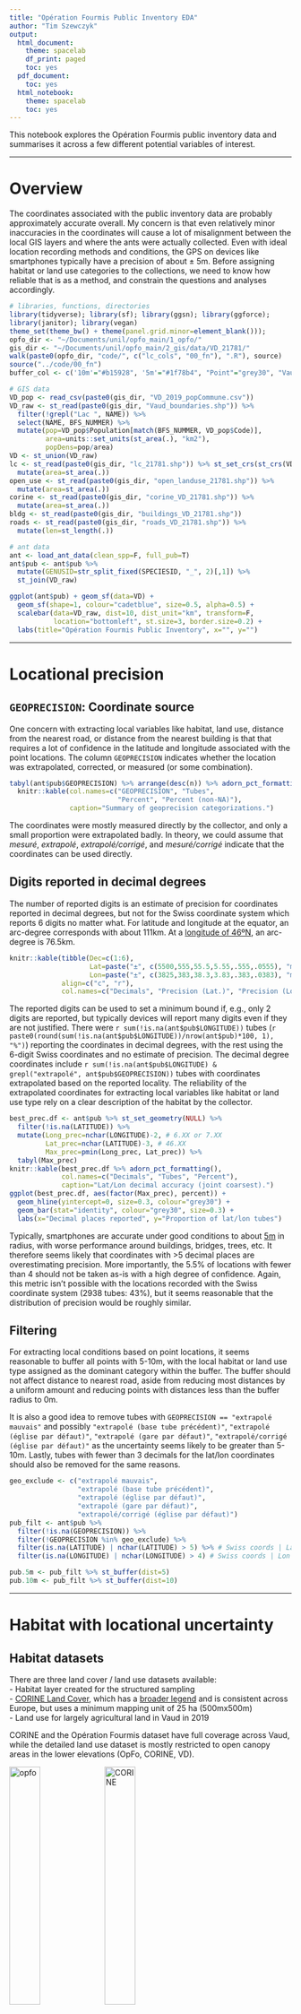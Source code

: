 ```yaml
---
title: "Opération Fourmis Public Inventory EDA"
author: "Tim Szewczyk"
output:
  html_document:
    theme: spacelab
    df_print: paged
    toc: yes
  pdf_document:
    toc: yes
  html_notebook:
    theme: spacelab
    toc: yes
---
```


This notebook explores the Opération Fourmis public inventory data and summarises it across a few different potential variables of interest.  


--------

# Overview  
The coordinates associated with the public inventory data are probably approximately accurate overall. My concern is that even relatively minor inaccuracies in the coordinates will cause a lot of misalignment between the local GIS layers and where the ants were actually collected. Even with ideal location recording methods and conditions, the GPS on devices like smartphones typically have a precision of about ± 5m. Before assigning habitat or land use categories to the collections, we need to know how reliable that is as a method, and constrain the questions and analyses accordingly.

```r
# libraries, functions, directories
library(tidyverse); library(sf); library(ggsn); library(ggforce); 
library(janitor); library(vegan)
theme_set(theme_bw() + theme(panel.grid.minor=element_blank())); 
opfo_dir <- "~/Documents/unil/opfo_main/1_opfo/"
gis_dir <- "~/Documents/unil/opfo_main/2_gis/data/VD_21781/"
walk(paste0(opfo_dir, "code/", c("lc_cols", "00_fn"), ".R"), source)
source("../code/00_fn")
buffer_col <- c('10m'="#b15928", '5m'="#1f78b4", "Point"="grey30", "Vaud"="#238443")

# GIS data
VD_pop <- read_csv(paste0(gis_dir, "VD_2019_popCommune.csv"))
VD_raw <- st_read(paste0(gis_dir, "Vaud_boundaries.shp")) %>%
  filter(!grepl("Lac ", NAME)) %>%
  select(NAME, BFS_NUMMER) %>%
  mutate(pop=VD_pop$Population[match(BFS_NUMMER, VD_pop$Code)],
         area=units::set_units(st_area(.), "km2"), 
         popDens=pop/area)
VD <- st_union(VD_raw)
lc <- st_read(paste0(gis_dir, "lc_21781.shp")) %>% st_set_crs(st_crs(VD)) %>%
  mutate(area=st_area(.))
open_use <- st_read(paste0(gis_dir, "open_landuse_21781.shp")) %>%
  mutate(area=st_area(.))
corine <- st_read(paste0(gis_dir, "corine_VD_21781.shp")) %>%
  mutate(area=st_area(.))
bldg <- st_read(paste0(gis_dir, "buildings_VD_21781.shp"))
roads <- st_read(paste0(gis_dir, "roads_VD_21781.shp")) %>%
  mutate(len=st_length(.))

# ant data
ant <- load_ant_data(clean_spp=F, full_pub=T)
ant$pub <- ant$pub %>%
  mutate(GENUSID=str_split_fixed(SPECIESID, "_", 2)[,1]) %>%
  st_join(VD_raw) 
```

```r
ggplot(ant$pub) + geom_sf(data=VD) + 
  geom_sf(shape=1, colour="cadetblue", size=0.5, alpha=0.5) +
  scalebar(data=VD_raw, dist=10, dist_unit="km", transform=F, 
           location="bottomleft", st.size=3, border.size=0.2) + 
  labs(title="Opération Fourmis Public Inventory", x="", y="")
```


--------


# Locational precision  

## `GEOPRECISION`: Coordinate source  
One concern with extracting local variables like habitat, land use, distance from the nearest road, or distance from the nearest building is that that requires a lot of confidence in the latitude and longitude associated with the point locations. The column `GEOPRECISION` indicates whether the location was extrapolated, corrected, or measured (or some combination). 
```r
tabyl(ant$pub$GEOPRECISION) %>% arrange(desc(n)) %>% adorn_pct_formatting() %>%
  knitr::kable(col.names=c("GEOPRECISION", "Tubes", 
                           "Percent", "Percent (non-NA)"),
               caption="Summary of geoprecision categorizations.")
```
The coordinates were mostly measured directly by the collector, and only a small proportion were extrapolated badly. In theory, we could assume that *mesuré*, *extrapolé*, *extrapolé/corrigé*, and *mesuré/corrigé* indicate that the coordinates can be used directly. 

## Digits reported in decimal degrees  
The number of reported digits is an estimate of precision for coordinates reported in decimal degrees, but not for the Swiss coordinate system which reports 6 digits no matter what. For latitude and longitude at the equator, an arc-degree corresponds with about 111km. At a [longitude of 46ºN](https://opendem.info/arc2meters.html), an arc-degree is 76.5km.
```r
knitr::kable(tibble(Dec=c(1:6), 
                    Lat=paste("±", c(5500,555,55.5,5.55,.555,.0555), "m"),
                    Lon=paste("±", c(3825,383,38.3,3.83,.383,.0383), "m")),
             align=c("c", "r"),
             col.names=c("Decimals", "Precision (Lat.)", "Precision (Lon.)"))
```

The reported digits can be used to set a minimum bound if, e.g., only 2 digits are reported, but typically devices will report many digits even if they are not justified. There were `r sum(!is.na(ant$pub$LONGITUDE))` tubes (`r paste0(round(sum(!is.na(ant$pub$LONGITUDE))/nrow(ant$pub)*100, 1), "%")`) reporting the coordinates in decimal degrees, with the rest using the 6-digit Swiss coordinates and no estimate of precision. The decimal degree coordinates include `r sum(!is.na(ant$pub$LONGITUDE) & grepl("extrapolé", ant$pub$GEOPRECISION))` tubes with coordinates extrapolated based on the reported locality. The reliability of the extrapolated coordinates for extracting local variables like habitat or land use type rely on a clear description of the habitat by the collector.
```r
best_prec.df <- ant$pub %>% st_set_geometry(NULL) %>%
  filter(!is.na(LATITUDE)) %>%
  mutate(Long_prec=nchar(LONGITUDE)-2, # 6.XX or 7.XX
         Lat_prec=nchar(LATITUDE)-3, # 46.XX
         Max_prec=pmin(Long_prec, Lat_prec)) %>% 
  tabyl(Max_prec) 
knitr::kable(best_prec.df %>% adorn_pct_formatting(), 
             col.names=c("Decimals", "Tubes", "Percent"),
             caption="Lat/Lon decimal accuracy (joint coarsest).")
ggplot(best_prec.df, aes(factor(Max_prec), percent)) + 
  geom_hline(yintercept=0, size=0.3, colour="grey30") +
  geom_bar(stat="identity", colour="grey30", size=0.3) + 
  labs(x="Decimal places reported", y="Proportion of lat/lon tubes")
```

Typically, smartphones are accurate under good conditions to about [5m](https://www.gps.gov/systems/gps/performance/accuracy/) in radius, with worse performance around buildings, bridges, trees, etc. It therefore seems likely that coordinates with >5 decimal places are overestimating precision. More importantly, the 5.5% of locations with fewer than 4 should not be taken as-is with a high degree of confidence. Again, this metric isn't possible with the locations recorded with the Swiss coordinate system (2938 tubes: 43%), but it seems reasonable that the distribution of precision would be roughly similar.

## Filtering  
For extracting local conditions based on point locations, it seems reasonable to buffer all points with 5-10m, with the local habitat or land use type assigned as the dominant category within the buffer. The buffer should not affect distance to nearest road, aside from reducing most distances by a uniform amount and reducing points with distances less than the buffer radius to 0m. 

It is also a good idea to remove tubes with `GEOPRECISION == "extrapolé mauvais"` and possibly `"extrapolé (base tube précédent)"`, `"extrapolé (église par défaut)"`, `"extrapolé (gare par défaut)"`, `"extrapolé/corrigé (église par défaut)"` as the uncertainty seems likely to be greater than 5-10m. Lastly, tubes with fewer than 3 decimals for the lat/lon coordinates should also be removed for the same reasons. 

```r
geo_exclude <- c("extrapolé mauvais", 
                 "extrapolé (base tube précédent)", 
                 "extrapolé (église par défaut)", 
                 "extrapolé (gare par défaut)", 
                 "extrapolé/corrigé (église par défaut)")
pub_filt <- ant$pub %>% 
  filter(!is.na(GEOPRECISION)) %>%
  filter(!GEOPRECISION %in% geo_exclude) %>%
  filter(is.na(LATITUDE) | nchar(LATITUDE) > 5) %>% # Swiss coords | Lat decimals
  filter(is.na(LONGITUDE) | nchar(LONGITUDE) > 4) # Swiss coords | Lon decimals
```


```r
pub.5m <- pub_filt %>% st_buffer(dist=5)
pub.10m <- pub_filt %>% st_buffer(dist=10)
```





--------






# Habitat with locational uncertainty

## Habitat datasets  
There are three land cover / land use datasets available:  
- Habitat layer created for the structured sampling  
- [CORINE Land Cover](https://land.copernicus.eu/pan-european/corine-land-cover/clc2018), which has a [broader legend](https://image.discomap.eea.europa.eu/arcgis/rest/services/Corine/CLC2018_WM/MapServer/legend) and is consistent across Europe, but uses a minimum mapping unit of 25 ha (500mx500m)  
- Land use for largely agricultural land in Vaud in 2019  
  
CORINE and the Opération Fourmis dataset have full coverage across Vaud, while the detailed land use dataset is mostly restricted to open canopy areas in the lower elevations (OpFo, CORINE, VD).  

![opfo](../assets/small/opfo_VD.png){width="33%"}
![CORINE](../assets/small/CORINE_VD.png){width="33%"}
![VD](../assets/small/VD_data_VD.png){width="33%"}  
  
Here is a random area within Vaud showing the differences. The grid is 1km x 1km, with the public inventory tubes shown as the small black points (with 5m and 10m buffers), and building footprints from open street maps. (OpFo, CORINE, VD).  
![opfo](../assets/small/opfo.png){width="33%"}
![CORINE](../assets/small/CORINE.png){width="33%"}
![VD](../assets/small/VD_data.png){width="33%"}

Zoomed in on the edge of a town (OpFo, CORINE, VD):  
![opfo](../assets/small/opfo_2.png){width="33%"}
![CORINE](../assets/small/CORINE_2.png){width="33%"}
![VD](../assets/small/VD_data_2.png){width="33%"}

Zoomed in close on a couple of points (OpFo, CORINE, VD):  
![opfo](../assets/small/opfo_3.png){width="33%"}
![CORINE](../assets/small/CORINE_3.png){width="33%"}
![VD](../assets/small/VD_data_3.png){width="33%"}  

The land use data from the canton describes the reported usage in 2019, generally for open canopy habitats. The usage is quite detailed, with a focus on agriculture. Organic vs. conventional methods are not included. It uses 3-digit codes where the first digit indicates (roughly) *500: crops*, *600: pastures*, *700: permanent agriculture*, *800: other?*, and *900: other?*. This table shows the categories with corresponding area and percent of the total.  
```r
open_use %>% rename(Category=affectatio) %>% st_set_geometry(NULL) %>%
  group_by(Category) %>% 
  summarise(Area=round(units::set_units(sum(area), "km2"),2)) %>%
  ungroup %>% mutate(Percent=round(as.numeric(Area/sum(Area))*100, 1)) %>% 
  arrange(Category)
```

CORINE is often used in the literature, but it probably is not very helpful for us, particularly since we have access to datasets that are more thematically and spatially accurate and precise since the extent is limited to Vaud. It could potentially be useful for defining broadly whether samples were in cities/towns since the legend includes [*Continuous/Discontinuous urban fabric*](https://image.discomap.eea.europa.eu/arcgis/rest/services/Corine/CLC2018_WM/MapServer/legend) (in center column above, purple = discontinuous urban fabric). For the other datasets, the main concern is whether the point locations are reliably precise enough to align them with the layer polygons.  



## Habitat extraction: Points and buffers  
Using the same habitat categories as the structured samples (first column of plots above), we can calculate the habitat for each tube as the point location, the dominant habitat within 5m, and the dominant habitat within 10m.
```r
if(any(!st_is_valid(lc))) lc <- st_make_valid(lc)

lc_pt.join <- st_join(pub_filt %>% select(TubeNo), 
                      lc %>% select(Categorie)) %>% 
  group_by(TubeNo) %>% slice_head(n=1)
lc_5m.intsct <- st_intersection(pub.5m %>% select(TubeNo), 
                                lc %>% select(Categorie)) %>% 
  mutate(area=st_area(.)) %>% group_by(TubeNo) %>%
  mutate(prop=as.numeric(area/sum(area)))
lc_10m.intsct <- st_intersection(pub.10m %>% select(TubeNo), 
                                 lc %>% select(Categorie)) %>% 
  mutate(area=st_area(.)) %>% group_by(TubeNo) %>%
  mutate(prop=as.numeric(area/sum(area)))
st_write(lc_pt.join, paste0(gis_dir, "opfo_public_lc_pts.shp"))
st_write(st_collection_extract(lc_5m.intsct %>% ungroup, "POLYGON"), 
         paste0(gis_dir, "opfo_public_lc_5m.shp"))
st_write(st_collection_extract(lc_10m.intsct %>% ungroup, "POLYGON"), 
         paste0(gis_dir, "opfo_public_lc_10m.shp"))
```
```r
# Run above operations one time only because of processing time
lc_pt.join <- st_read(paste0(gis_dir, "opfo_public_lc_pts.shp"))
lc_5m.intsct <- st_read(paste0(gis_dir, "opfo_public_lc_5m.shp"))
lc_10m.intsct<- st_read(paste0(gis_dir, "opfo_public_lc_10m.shp"))
corine_pt.join <- st_join(pub_filt %>% select(TubeNo), 
                      corine %>% select(CODE_18))
corine_5m.intsct <- intersect_with_composition(pub.5m, corine, "CODE_18")
corine_10m.intsct <- intersect_with_composition(pub.10m, corine, "CODE_18")
open_use_pt.join <- st_join(pub_filt %>% select(TubeNo), 
                          open_use %>% select(affectatio))
open_use_5m.intsct <- intersect_with_composition(pub.5m, open_use, "affectatio")
open_use_10m.intsct <- intersect_with_composition(pub.10m, open_use, "affectatio")

```

We can assign the habitat type for each tube as either the habitat at the point location, ignoring uncertainty, or the dominant habitat within the 5m or 10m buffer. Larger buffers will obviously include more habitat categories, and samples collected along roads or edges would most likely be mis-categorized since those habitat types are unlikely to have the greatest coverage within a 5m or 10m radius. Conversely, even slight inaccuracies in the coordinates would result in mis-categorization of these samples based on the point locations. Assigning a habitat to each point with any degree of confidence is not trivial. 
```r
lc.df <- pub_filt %>%
  # Opfo habitats: categorization, max proportional cover, number of types
  full_join(., lc_pt.join %>% st_set_geometry(NULL) %>% 
              rename(cat_opfo.pt=Categorie), 
            by="TubeNo") %>%
  full_join(., categorize_buffers(lc_5m.intsct, "Categorie", "opfo.5m"),
            by="TubeNo") %>%
  full_join(., categorize_buffers(lc_10m.intsct, "Categorie", "opfo.10m"),
            by="TubeNo") %>%
  # CORINE habitats: categorization, max proportional cover, number of types
  full_join(., corine_pt.join %>% st_set_geometry(NULL) %>% 
              rename(cat_corine.pt=CODE_18), 
            by="TubeNo") %>%
  full_join(., categorize_buffers(corine_5m.intsct, "CODE_18", "corine.5m"),
            by="TubeNo") %>%
  full_join(., categorize_buffers(corine_10m.intsct, "CODE_18", "corine.10m"),
            by="TubeNo") %>%
  # Land uses: categorization, max proportional cover, number of types
  full_join(., open_use_pt.join %>% st_set_geometry(NULL) %>% 
              rename(cat_open_use.pt=affectatio), 
            by="TubeNo") %>%
  full_join(., categorize_buffers(open_use_5m.intsct, "affectatio", "open_use.5m"),
            by="TubeNo") %>%
  full_join(., categorize_buffers(open_use_10m.intsct, "affectatio", "open_use.10m"),
            by="TubeNo") %>%
  mutate(across(starts_with("cat_"), as.character))
```
```r
lc.df %>% st_set_geometry(NULL) %>% 
  select(TubeNo, starts_with("cat_")) %>% 
  pivot_longer(starts_with("cat_"), names_to="Est", values_to="Cat") %>%
  mutate(Dataset=str_split_fixed(str_sub(Est, 5, -1), "\\.", 2)[,1], 
         Buffer=str_split_fixed(Est, "\\.", 2)[,2]) %>% select(-Est) %>%
  pivot_wider(names_from="Buffer", values_from="Cat") %>% 
  mutate('Point vs. 5m'=pt==`5m`,
         'Point vs. 10m'=pt==`10m`,
         '5m vs. 10m'=`5m`==`10m`) %>%
  select(Dataset, contains("vs.")) %>% 
  pivot_longer(2:4, names_to="Comparison", values_to="Matching") %>%
  mutate(Dataset=factor(Dataset, levels=c("opfo", "corine", "open_use"),
                        labels=c("OpFo", "CORINE", "VD Landuse"))) %>%
  filter(!is.na(Matching)) %>%
  ggplot(aes(Comparison, fill=Matching)) + facet_grid(.~Dataset) +
  geom_hline(yintercept=0, size=0.3, colour="grey30") +
  geom_bar(colour="grey30", size=0.3, position="fill") + 
  scale_y_continuous(labels=scales::percent_format()) + 
  scale_fill_manual(values=c("gray", "#006d2c")) +
  labs(x="", y="Percent of tubes",
       title="Buffers show most difference with points in OpFo (~11%)") +
  theme(axis.text.x=element_text(angle=270, hjust=0, vjust=0.5))
lc.df %>% st_set_geometry(NULL) %>% 
  select(starts_with("n_")) %>% 
  pivot_longer(everything(), names_to="Est", values_to="N") %>%
  filter(!is.na(N)) %>%
  mutate(Dataset=str_split_fixed(str_sub(Est, 3, -1), "\\.", 2)[,1], 
         Buffer=str_split_fixed(Est, "\\.", 2)[,2]) %>% select(-Est) %>%
  mutate(Dataset=factor(Dataset, levels=c("opfo", "corine", "open_use"),
                        labels=c("OpFo", "CORINE", "VD Landuse"))) %>%
  group_by(Dataset, Buffer, N) %>% summarise(tubes=n()) %>%
  group_by(Dataset, Buffer) %>% mutate(prop=tubes/sum(tubes)) %>%
  ggplot(aes(as.character(N), y=prop, fill=Buffer)) + facet_grid(.~Dataset) +
  geom_hline(yintercept=0, size=0.3, colour="grey30") +
  geom_bar(position="dodge", stat="identity", colour="grey30", size=0.3) +
  scale_y_continuous(labels=scales::percent_format()) + 
  scale_fill_manual(values=buffer_col) +
  labs(x="Number of habitats", y="Percent of tubes", 
       title="Most OpFo buffers include multiple habitats")
lc.df %>% st_set_geometry(NULL) %>%
  select(starts_with("prLargest_")) %>% 
  pivot_longer(everything(), names_to="Est", values_to="prLargest") %>%
  filter(!is.na(prLargest)) %>%
  mutate(Dataset=str_split_fixed(str_sub(Est, 11, -1), "\\.", 2)[,1], 
         Buffer=str_split_fixed(Est, "\\.", 2)[,2]) %>% select(-Est) %>%
  mutate(Dataset=factor(Dataset, levels=c("opfo", "corine", "open_use"),
                        labels=c("OpFo", "CORINE", "VD Landuse"))) %>%
  ggplot(aes(prLargest, fill=Buffer)) + 
  facet_wrap(~Dataset, nrow=1, scales="free_y") + 
  geom_hline(yintercept=0, size=0.3, colour="grey30") +
  geom_density(size=0.3, alpha=0.7, colour="grey30") +
  scale_x_continuous(labels=scales::percent_format(), limits=c(0,1)) + 
  scale_fill_manual(values=buffer_col) +
  labs(x="Percent coverage of dominant category", y="Density")
```



## `HABITAT`: Comparison of reported and extracted OpFo habitats  
The public samples included a field for habitat, and `r sum(!is.na(pub_filt$HABITAT))` tubes (`r paste0(round(sum(!is.na(pub_filt$HABITAT))/nrow(pub_filt)*100, 1), "%")`) include a free-form entry. However, these were not standardized, and there were `r n_distinct(pub_filt$HABITAT, na.rm=T)` unique responses. They range from extremely precise about where the ant was captured to rather general. Some seem to describe the diameter of the tree where the ant was collected.  
```r
tabyl(str_sub(lc.df$HABITAT, 1, 60)) %>% select(1,2) %>% 
  setNames(c("HABITAT entries", "count")) %>% as_tibble
```

Many of the habitats used for the OpFo structured samples are unlikely to have direct matches that would allow for unambiguous categorization. Searches for keywords could give an idea of how well the extracted habitat matches the stated habitat for the (mostly) unambiguous keywords.

### Forest  
Forests are generally large habitat polygons, and most `HABITAT` descriptions including the word *forêt* should be describing tubes collected in forest habitat. Edges, borders, and clearings can be filtered out to look at a sort of 'best case' scenario.
```r
# Forest is maybe most straightforward, but it will also include edges and clearings
cat("Descriptions with 'for*t':", sum(grepl('[f,F]or.t', lc.df$HABITAT)))
tabyl(grep('[f,F]or.t', lc.df$HABITAT, value=T)) %>% select(1,2) %>% 
  setNames(c("HABITAT with for*t", "count")) %>% as_tibble %>%
  mutate(`HABITAT with for*t`=str_sub(`HABITAT with for*t`, 1, 60))

# HABITAT including for*t but excluding lisi*re, bord*, and clairi*re
HABITAT_foret <- grep('[f,F]or.t', unique(lc.df$HABITAT), value=T) %>%
  grep('lisi.re', ., value=T, invert=T) %>%
  grep('bord', ., value=T, invert=T) %>%
  grep('clari*re', ., value=T, invert=T)
# Forest habitat categorizations
foret.df <- full_join(filter(lc.df, HABITAT %in% HABITAT_foret) %>% 
                        st_set_geometry(NULL) %>%
                        tabyl(cat_opfo.pt) %>% adorn_pct_formatting() %>%
                        select(cat_opfo.pt, n, percent) %>% 
                        rename(Categorie=cat_opfo.pt, n_pt=n, pct_pt=percent),
                      filter(lc.df, HABITAT %in% HABITAT_foret) %>% 
                        st_set_geometry(NULL) %>%
                        tabyl(cat_opfo.5m) %>% adorn_pct_formatting() %>%
                        select(cat_opfo.5m, n, percent) %>% 
                        rename(Categorie=cat_opfo.5m, n_5m=n, pct_5m=percent),
                      by="Categorie") %>%
  full_join(., 
            filter(lc.df, HABITAT %in% HABITAT_foret) %>% 
              st_set_geometry(NULL) %>%
              tabyl(cat_opfo.10m) %>% adorn_pct_formatting() %>%
              select(cat_opfo.10m, n, percent) %>% 
              rename(Categorie=cat_opfo.10m, n_10m=n, pct_10m=percent), 
            by="Categorie") %>%
  select(Categorie, contains("n_"), contains("pct_"))
knitr::kable(foret.df, 
             caption="Habitat extractions for tubes with HABITAT reported as forest.")
foret.df %>% select(Categorie, contains("n_")) %>% 
  rename(Point=n_pt, `5m`=n_5m, `10m`=n_10m) %>%
  adorn_percentages(denominator="col") %>%
  pivot_longer(2:4, names_to="Buffer", values_to="Prop") %>%
  ggplot(aes(Categorie, Prop, fill=Buffer)) + 
  geom_bar(position="dodge", stat="identity", colour="grey30", size=0.3) +
  scale_y_continuous(labels=scales::percent_format()) + 
  scale_fill_manual(values=buffer_col) +
  labs(x="", y="Percent", 
       title="Forest categorization works best with 10m buffer",
       subtitle="But 30.7% of 'forest' tubes are not forest by 10m location") +
  theme(axis.text.x=element_text(angle=270, hjust=0, vjust=0.5))
```

The high proportion of point locations and 5m buffers classified as `transport` could reflect that the ants were collected along a road in the forest, or that the coordinates were recorded after returning to the car.


### Lisière  
The *a priori* expectation is that the point locations should be somewhat better for narrow habitat types like `lisière`. I would also expect poor performance across all methods, since inaccuracy in the point location is likely to move the point outside the habitat polygon, and buffers will include more non-target habitat types.  
```r
cat("Descriptions with 'lisi.re':", sum(grepl('lisi.re', lc.df$HABITAT)))
tabyl(grep('lisi.re', lc.df$HABITAT, value=T)) %>% select(1,2) %>% 
  setNames(c("Edge HABITAT", "count")) %>% as_tibble %>%
  mutate(`Edge HABITAT`=str_sub(`Edge HABITAT`, 1, 60))

# HABITAT including lisi*re or bord*
HABITAT_edge <- unique(grep('lisi.re', unique(lc.df$HABITAT), value=T))
# Edge habitat categorizations
edge.df <- full_join(filter(lc.df, HABITAT %in% HABITAT_edge) %>% 
                        st_set_geometry(NULL) %>%
                        tabyl(cat_opfo.pt) %>% adorn_pct_formatting() %>%
                        select(cat_opfo.pt, n, percent) %>% 
                        rename(Categorie=cat_opfo.pt, n_pt=n, pct_pt=percent),
                      filter(lc.df, HABITAT %in% HABITAT_edge) %>% 
                        st_set_geometry(NULL) %>%
                        tabyl(cat_opfo.5m) %>% adorn_pct_formatting() %>%
                        select(cat_opfo.5m, n, percent) %>% 
                        rename(Categorie=cat_opfo.5m, n_5m=n, pct_5m=percent),
                      by="Categorie") %>%
  full_join(., 
            filter(lc.df, HABITAT %in% HABITAT_edge) %>% 
              st_set_geometry(NULL) %>%
              tabyl(cat_opfo.10m) %>% adorn_pct_formatting() %>%
              select(cat_opfo.10m, n, percent) %>% 
              rename(Categorie=cat_opfo.10m, n_10m=n, pct_10m=percent), 
            by="Categorie") %>%
  select(Categorie, contains("n_"), contains("pct_"))
knitr::kable(edge.df, 
             caption="Habitat extractions for tubes with HABITAT reported as lisière")
edge.df %>% select(Categorie, contains("n_")) %>% 
  rename(Point=n_pt, `5m`=n_5m, `10m`=n_10m) %>%
  adorn_percentages(denominator="col") %>%
  pivot_longer(2:4, names_to="Buffer", values_to="Prop") %>%
  ggplot(aes(Categorie, Prop, fill=Buffer)) + 
  geom_bar(position="dodge", stat="identity", colour="grey30", size=0.3) +
  scale_y_continuous(labels=scales::percent_format()) + 
  scale_fill_manual(values=buffer_col) +
  labs(x="", y="Percent", 
       title="Few 'edge' tubes are lisière based on location") +
  theme(axis.text.x=element_text(angle=270, hjust=0, vjust=0.5))
```

The point locations and 5m buffer capture `lisière` about equally, but it is still only 17% of the tubes with *lisi.re* in the `HABITAT` description. 


### Roads  
Like for `lisière`, the *a priori* expectation is that the point locations should be better for `transport`, but with relatively poor performance across all methods. There are many descriptions in `HABITAT` that use the word *chemin*, but that's probably used more often for trails rather than actual roads.  
```r
cat("Descriptions with 'rue' or 'route':", 
    sum(grepl('rue($| )|route', lc.df$HABITAT)))
tabyl(grep('rue($| )|route', lc.df$HABITAT, value=T)) %>% select(1,2) %>% 
  setNames(c("Road HABITAT", "count")) %>% as_tibble %>%
  mutate(`Road HABITAT`=str_sub(`Road HABITAT`, 1, 60))

# HABITAT including rue or route
HABITAT_road <- unique(grep('rue($| )|route', unique(lc.df$HABITAT), value=T))
# Edge habitat categorizations
road.df <- full_join(filter(lc.df, HABITAT %in% HABITAT_road) %>% 
                        st_set_geometry(NULL) %>%
                        tabyl(cat_opfo.pt) %>% adorn_pct_formatting() %>%
                        select(cat_opfo.pt, n, percent) %>% 
                        rename(Categorie=cat_opfo.pt, n_pt=n, pct_pt=percent),
                      filter(lc.df, HABITAT %in% HABITAT_road) %>% 
                        st_set_geometry(NULL) %>%
                        tabyl(cat_opfo.5m) %>% adorn_pct_formatting() %>%
                        select(cat_opfo.5m, n, percent) %>% 
                        rename(Categorie=cat_opfo.5m, n_5m=n, pct_5m=percent),
                      by="Categorie") %>%
  full_join(., 
            filter(lc.df, HABITAT %in% HABITAT_road) %>% 
              st_set_geometry(NULL) %>%
              tabyl(cat_opfo.10m) %>% adorn_pct_formatting() %>%
              select(cat_opfo.10m, n, percent) %>% 
              rename(Categorie=cat_opfo.10m, n_10m=n, pct_10m=percent), 
            by="Categorie") %>%
  select(Categorie, contains("n_"), contains("pct_"))
knitr::kable(road.df, 
             caption="Habitat extractions for tubes with HABITAT reported as transport")
road.df %>% select(Categorie, contains("n_")) %>% 
  rename(Point=n_pt, `5m`=n_5m, `10m`=n_10m) %>%
  adorn_percentages(denominator="col") %>%
  pivot_longer(2:4, names_to="Buffer", values_to="Prop") %>%
  ggplot(aes(Categorie, Prop, fill=Buffer)) + 
  geom_bar(position="dodge", stat="identity", colour="grey30", size=0.3) +
  scale_y_continuous(labels=scales::percent_format()) + 
  scale_fill_manual(values=buffer_col) +
  labs(x="", y="Percent", 
       title="36.2% of 'road' tubes are transport based on 5m buffer") +
  theme(axis.text.x=element_text(angle=270, hjust=0, vjust=0.5))
```

More tubes with `HABITAT` descriptions including *rue* and *route* are classified as `transport` than any other category based on 5m locations, but it is still only about a third. Surprisingly, there is not much difference between the point locations and the buffers.  


### Zone Construite  
The `ZoneConstruite` category should also be unambiguous. 
```r
# This should be as good of a match as is possible
ZC_keywords <- paste("maison", "appartement", "étage", "balcon", "cuisine", sep="|")
cat("ZC keywords:", ZC_keywords, "\n")
cat("Descriptions with keywords:", sum(grepl(ZC_keywords, lc.df$HABITAT)))
tabyl(grep(ZC_keywords, lc.df$HABITAT, value=T)) %>% select(1,2) %>% 
  setNames(c("ZC HABITAT", "count")) %>% as_tibble %>%
  mutate(`ZC HABITAT`=str_sub(`ZC HABITAT`, 1, 60))

# HABITAT including ZC keywords
HABITAT_ZC <- unique(grep(ZC_keywords, unique(lc.df$HABITAT), value=T))
# ZC habitat categorizations
ZC.df <- full_join(filter(lc.df, HABITAT %in% HABITAT_ZC) %>% 
                        st_set_geometry(NULL) %>%
                        tabyl(cat_opfo.pt) %>% adorn_pct_formatting() %>%
                        select(cat_opfo.pt, n, percent) %>% 
                        rename(Categorie=cat_opfo.pt, n_pt=n, pct_pt=percent),
                      filter(lc.df, HABITAT %in% HABITAT_ZC) %>% 
                        st_set_geometry(NULL) %>%
                        tabyl(cat_opfo.5m) %>% adorn_pct_formatting() %>%
                        select(cat_opfo.5m, n, percent) %>% 
                        rename(Categorie=cat_opfo.5m, n_5m=n, pct_5m=percent),
                      by="Categorie") %>%
  full_join(., 
            filter(lc.df, HABITAT %in% HABITAT_ZC) %>% 
              st_set_geometry(NULL) %>%
              tabyl(cat_opfo.10m) %>% adorn_pct_formatting() %>%
              select(cat_opfo.10m, n, percent) %>% 
              rename(Categorie=cat_opfo.10m, n_10m=n, pct_10m=percent), 
            by="Categorie") %>%
  select(Categorie, contains("n_"), contains("pct_"))
knitr::kable(ZC.df, 
             caption="Habitat extractions for tubes with HABITAT entries containing a ZC keyword")
ZC.df %>% select(Categorie, contains("n_")) %>% 
  rename(Point=n_pt, `5m`=n_5m, `10m`=n_10m) %>%
  adorn_percentages(denominator="col") %>%
  pivot_longer(2:4, names_to="Buffer", values_to="Prop") %>%
  ggplot(aes(Categorie, Prop, fill=Buffer)) + 
  geom_bar(position="dodge", stat="identity", colour="grey30", size=0.3) +
  scale_y_continuous(labels=scales::percent_format()) + 
  scale_fill_manual(values=buffer_col) +
  labs(x="", y="Percent", 
       title="80% of 'ZC' tubes are ZC based on location") +
  theme(axis.text.x=element_text(angle=270, hjust=0, vjust=0.5))
```

Generally good correspondence, with minimal differences among buffers. 



### Pastures  
Samples collected in pastures should be classified pretty reliably as `Autre` or `PrairieSeche`. The table and figure exclude `HABITAT` descriptions that contain `lisi*re`.  
```r
cat("Descriptions with p*turage:", sum(grepl('p.turage', lc.df$HABITAT)))
tabyl(grep('p.turage', lc.df$HABITAT, value=T)) %>% select(1,2) %>% 
  setNames(c("Pasture HABITAT", "count")) %>% as_tibble %>%
  mutate(`Pasture HABITAT`=str_sub(`Pasture HABITAT`, 1, 60))


# HABITAT including p*turage
HABITAT_paturage <- unique(grep('p.turage', unique(lc.df$HABITAT), value=T) )%>%
  grep('lisi.re', ., value=T, invert=T)
landuse_paturage <- grep("[p,P].turage", unique(open_use$affectatio), value=T)

lc.df <- lc.df %>% mutate(HAB_paturage=HABITAT %in% HABITAT_paturage,
                          use_paturage.pt=cat_open_use.pt %in% landuse_paturage,
                          use_paturage.5m=cat_open_use.5m %in% landuse_paturage,
                          use_paturage.10m=cat_open_use.10m %in% landuse_paturage)
# Pasture habitat categorizations
pasture.df <- full_join(filter(lc.df, HABITAT %in% HABITAT_paturage) %>% 
                        st_set_geometry(NULL) %>%
                        tabyl(cat_opfo.pt) %>% adorn_pct_formatting() %>%
                        select(cat_opfo.pt, n, percent) %>% 
                        rename(Categorie=cat_opfo.pt, n_pt=n, pct_pt=percent),
                      filter(lc.df, HABITAT %in% HABITAT_paturage) %>% 
                        st_set_geometry(NULL) %>%
                        tabyl(cat_opfo.5m) %>% adorn_pct_formatting() %>%
                        select(cat_opfo.5m, n, percent) %>% 
                        rename(Categorie=cat_opfo.5m, n_5m=n, pct_5m=percent),
                      by="Categorie") %>%
  full_join(., 
            filter(lc.df, HABITAT %in% HABITAT_paturage) %>% 
              st_set_geometry(NULL) %>%
              tabyl(cat_opfo.10m) %>% adorn_pct_formatting() %>%
              select(cat_opfo.10m, n, percent) %>% 
              rename(Categorie=cat_opfo.10m, n_10m=n, pct_10m=percent), 
            by="Categorie") %>%
  select(Categorie, contains("n_"), contains("pct_"))
knitr::kable(pasture.df, 
             caption="Habitat extractions for tubes with HABITAT entries containing p*turage")
pasture.df %>% select(Categorie, contains("n_")) %>% 
  rename(Point=n_pt, `5m`=n_5m, `10m`=n_10m) %>%
  adorn_percentages(denominator="col") %>%
  pivot_longer(2:4, names_to="Buffer", values_to="Prop") %>%
  ggplot(aes(Categorie, Prop, fill=Buffer)) + 
  geom_bar(position="dodge", stat="identity", colour="grey30", size=0.3) +
  scale_y_continuous(labels=scales::percent_format()) + 
  scale_fill_manual(values=buffer_col) +
  labs(x="", y="Percent", 
       title="70-77% of 'pasture' tubes are Autre or Prairie Sèche ") +
  theme(axis.text.x=element_text(angle=270, hjust=0, vjust=0.5))
```

Tubes collected in pastures based on `HABITAT` description are distributed across only 6 types of extracted land cover, with most aligning with `Autre`. Sizable numbers mapped to `lisière` or `transport`, despite removing descriptions containing the word `lisi*re`.  




----------




# Gardens  
## `HABITAT` descriptions and OpFo habitats  
Some of the `HABITAT` descriptions specify that they were collected in gardens. My expectation is that these tubes should almost entirely categorized as `ZoneConstruite`, `Autre`, and `CulturePerm`. 
```r
jardin_keywords <- paste("jardin", "potag", sep="|")
cat("Descriptions with 'jardin' or 'potag*':", 
    sum(grepl(jardin_keywords, lc.df$HABITAT)))
tabyl(grep(jardin_keywords, lc.df$HABITAT, value=T)) %>% select(1,2) %>% 
  setNames(c("jardin HABITAT", "count")) %>% as_tibble %>%
  mutate(`jardin HABITAT`=str_sub(`jardin HABITAT`, 1, 60))

# HABITAT including jardin keywords
HABITAT_jardin <- unique(grep(jardin_keywords, unique(lc.df$HABITAT), value=T))
# jardin habitat categorizations
jardin.df <- full_join(filter(lc.df, HABITAT %in% HABITAT_jardin) %>% 
                        st_set_geometry(NULL) %>%
                        tabyl(cat_opfo.pt) %>% adorn_pct_formatting() %>%
                        select(cat_opfo.pt, n, percent) %>% 
                        rename(Categorie=cat_opfo.pt, n_pt=n, pct_pt=percent),
                      filter(lc.df, HABITAT %in% HABITAT_jardin) %>% 
                        st_set_geometry(NULL) %>%
                        tabyl(cat_opfo.5m) %>% adorn_pct_formatting() %>%
                        select(cat_opfo.5m, n, percent) %>% 
                        rename(Categorie=cat_opfo.5m, n_5m=n, pct_5m=percent),
                      by="Categorie") %>%
  full_join(., 
            filter(lc.df, HABITAT %in% HABITAT_jardin) %>% 
              st_set_geometry(NULL) %>%
              tabyl(cat_opfo.10m) %>% adorn_pct_formatting() %>%
              select(cat_opfo.10m, n, percent) %>% 
              rename(Categorie=cat_opfo.10m, n_10m=n, pct_10m=percent), 
            by="Categorie") %>%
  select(Categorie, contains("n_"), contains("pct_"))
knitr::kable(jardin.df, 
             caption="Habitat extractions for tubes with HABITAT entries containing a jardin keyword")
jardin.df %>% select(Categorie, contains("n_")) %>% 
  rename(Point=n_pt, `5m`=n_5m, `10m`=n_10m) %>%
  adorn_percentages(denominator="col") %>%
  pivot_longer(2:4, names_to="Buffer", values_to="Prop") %>%
  ggplot(aes(Categorie, Prop, fill=Buffer)) + 
  geom_bar(position="dodge", stat="identity", colour="grey30", size=0.3) +
  scale_y_continuous(labels=scales::percent_format()) + 
  scale_fill_manual(values=buffer_col) +
  labs(x="", y="Percent", 
       title="82-88% of 'jardin' tubes are ZC/Autre/CP based on location") +
  theme(axis.text.x=element_text(angle=270, hjust=0, vjust=0.5))
```

The buffers both place about 95% of the tubes in `ZoneConstruite`, `Autre`, or `CulturePerm`, compared with 83% of the point locations, which include a higher percentage of `transport`.





## Gardens in and out of CORINE-defined urban areas  
As a first approximation, we could classify points as inside or outside urban areas using the CORINE land cover categories ([1XX indicate human-dominated types](https://image.discomap.eea.europa.eu/arcgis/rest/services/Corine/CLC2018_WM/MapServer/legend)). To categorize tubes as coming from gardens, there are two options: 1) use the `HABITAT` descriptions as above, including all tubes with *jardin* or *potage* in the description, or 2) using the *`r grep("jardin|potag", unique(open_use$affectatio), value=T)`* category in the Vaud land use dataset. Unfortunately, there are no tubes that are categorized as *`r grep("jardin|potag", unique(open_use$affectatio), value=T)`* based on location, regardless of buffering. 
```r
jardin_keywords <- paste("jardin", "potag", sep="|")
HABITAT_jardin <- unique(grep(jardin_keywords, unique(lc.df$HABITAT), value=T))
landuse_jardin <- grep(jardin_keywords, unique(open_use$affectatio), value=T)

lc.df <- lc.df %>% mutate(HAB_jardin=HABITAT %in% HABITAT_jardin,
                          use_jardin.pt=cat_open_use.pt %in% landuse_jardin,
                          use_jardin.5m=cat_open_use.5m %in% landuse_jardin,
                          use_jardin.10m=cat_open_use.10m %in% landuse_jardin,
                          corine_urban.pt=grepl("^1", cat_corine.pt),
                          corine_urban.5m=grepl("^1", cat_corine.5m),
                          corine_urban.10m=grepl("^1", cat_corine.10m),
                          corine_urbanCont.pt=grepl("111", cat_corine.pt),
                          corine_urbanCont.5m=grepl("111", cat_corine.5m),
                          corine_urbanCont.10m=grepl("111", cat_corine.10m))

# jardin HABITAT descriptions by corine category
lc.df %>% st_set_geometry(NULL) %>% tabyl(HAB_jardin, corine_urban.pt) %>%
  knitr::kable(col.names=c("Garden", "Non-Urban", "Urban"), caption="Corine: Point")
lc.df %>% st_set_geometry(NULL) %>% tabyl(HAB_jardin, corine_urban.5m) %>%
  knitr::kable(col.names=c("Garden", "Non-Urban", "Urban"), caption="Corine: 5m")
lc.df %>% st_set_geometry(NULL) %>% tabyl(HAB_jardin, corine_urban.10m) %>%
  knitr::kable(col.names=c("Garden", "Non-Urban", "Urban"), caption="Corine: 10m")
```


There are too few tubes with CORINE classifications of *111 Continuous urban fabric*, which identifies parts of the few largest cities in Vaud. The *112 Discontinuous urban fabric* identifies most (but not all) towns, so the comparison of gardens between cities vs. non-cities would need to be between urban and non-urban categories.  
![CORINE](../assets/small/CORINE_urban.png){width="70%"}

Another possibility would be to categorize communes based on population (that's the smallest unit I've found).  
```r
A <- ggplot(VD_raw, aes(fill=pop)) + geom_sf(size=0.1) +
  ggtitle("2019 Population") +
  scale_fill_viridis_c("") +
  theme(axis.text=element_blank(),
        legend.position=c(0.35, 0.1), 
        legend.background=element_blank(),
        legend.direction="horizontal", 
        legend.key.height=unit(0.2, "cm"),
        legend.key.width=unit(0.35, "cm"),
        legend.text=element_text(size=5),
        title=element_text(size=7))
B <- ggplot(VD_raw, aes(fill=log(pop))) + geom_sf(size=0.1) +
  ggtitle("2019 Population (log)") +
  scale_fill_viridis_c("") +
  theme(axis.text=element_blank(),
        legend.position=c(0.35, 0.1), 
        legend.background=element_blank(),
        legend.direction="horizontal", 
        legend.key.height=unit(0.2, "cm"),
        legend.key.width=unit(0.35, "cm"),
        legend.text=element_text(size=5),
        title=element_text(size=7))
C <- ggplot(VD_raw, aes(fill=as.numeric(popDens))) + geom_sf(size=0.1) +
  ggtitle("2019 Population Density (pop/km2)") +
  scale_fill_viridis_c("") +
  theme(axis.text=element_blank(),
        legend.position=c(0.35, 0.1), 
        legend.background=element_blank(),
        legend.direction="horizontal", 
        legend.key.height=unit(0.2, "cm"),
        legend.key.width=unit(0.35, "cm"),
        legend.text=element_text(size=5),
        title=element_text(size=7))
ggpubr::ggarrange(A, B, C, nrow=1)
```

For the distribution of population sizes among communes, there isn't much of a clear breakpoint aside from Lausanne. 
```r
par(mfrow=c(2,2))
hist(VD_raw$pop, xlab="2019 Population", main="")
hist(log(VD_raw$pop), xlab="2019 Population (log)", main="")
hist(VD_raw$popDens, xlab="2019 density (pop/km2)", main="")
hist(log(as.numeric(VD_raw$popDens)), xlab="2019 log density (log(pop/km2))", main="")
```


----------



# Extracted habitat comparison to Vaud

## OpFo habitats  
Using the habitat types from the structured samples, the public dataset clearly overrepresents `ZoneConstruite` and underrepresents `Autre`.  
```r
full_join(lc %>% st_set_geometry(NULL) %>% group_by(Categorie) %>%
            summarise(Area=sum(area)) %>% ungroup %>%
            mutate(Vaud=as.numeric(Area/sum(Area))) %>%
            select(Categorie, Vaud),
          lc.df %>% st_set_geometry(NULL) %>% group_by(cat_opfo.pt) %>%
            summarise(N=n()) %>% ungroup %>%
            rename(Categorie=cat_opfo.pt) %>%
            mutate(Point=N/sum(N)) %>% select(Categorie, Point), 
          by="Categorie") %>%
  full_join(., lc.df %>% st_set_geometry(NULL) %>% group_by(cat_opfo.5m) %>%
            summarise(N=n()) %>% ungroup %>%
            rename(Categorie=cat_opfo.5m) %>%
            mutate(`5m`=N/sum(N)) %>% select(Categorie, `5m`),
            by="Categorie") %>%
  full_join(., lc.df %>% st_set_geometry(NULL) %>% group_by(cat_opfo.10m) %>%
            summarise(N=n()) %>% ungroup %>%
            rename(Categorie=cat_opfo.10m) %>%
            mutate(`10m`=N/sum(N)) %>% select(Categorie, `10m`),
            by="Categorie") %>%
  filter(!is.na(Categorie)) %>%
  pivot_longer(2:5, names_to="Source", values_to="Proportion") %>%
  ggplot(aes(x=Categorie, y=Proportion, fill=Source)) + 
  geom_bar(position="dodge", stat="identity", colour="grey30", size=0.3) +
  scale_y_continuous(labels=scales::percent_format()) + 
  scale_fill_manual(values=buffer_col) +
  labs(x="", y="Percent coverage", title="Opération Fourmis categories") +
  theme(axis.text.x=element_text(angle=270, hjust=0, vjust=0.5))
```

## CORINE  
Similarly with the CORINE dataset, category *112 Discontinuous urban fabric* is very overrepresented, with clear underrepresentation for *211 Non-irrigated arable land* and *312 Coniferous forest*.   
```r
full_join(corine %>% st_set_geometry(NULL) %>% group_by(CODE_18) %>%
            summarise(Area=sum(area)) %>% ungroup %>%
            mutate(Vaud=as.numeric(Area/sum(Area))) %>%
            select(CODE_18, Vaud),
          lc.df %>% st_set_geometry(NULL) %>% group_by(cat_corine.pt) %>%
            summarise(N=n()) %>% ungroup %>%
            rename(CODE_18=cat_corine.pt) %>%
            mutate(Point=N/sum(N)) %>% select(CODE_18, Point), 
          by="CODE_18") %>%
  full_join(., lc.df %>% st_set_geometry(NULL) %>% group_by(cat_corine.5m) %>%
            summarise(N=n()) %>% ungroup %>%
            rename(CODE_18=cat_corine.5m) %>%
            mutate(`5m`=N/sum(N)) %>% select(CODE_18, `5m`),
            by="CODE_18") %>%
  full_join(., lc.df %>% st_set_geometry(NULL) %>% group_by(cat_corine.10m) %>%
            summarise(N=n()) %>% ungroup %>%
            rename(CODE_18=cat_corine.10m) %>%
            mutate(`10m`=N/sum(N)) %>% select(CODE_18, `10m`),
            by="CODE_18") %>%
  filter(!is.na(CODE_18)) %>%
  pivot_longer(2:5, names_to="Source", values_to="Proportion") %>%
  ggplot(aes(x=CODE_18, y=Proportion, fill=Source)) + 
  geom_bar(position="dodge", stat="identity", colour="grey30", size=0.3) +
  scale_y_continuous(labels=scales::percent_format()) + 
  scale_fill_manual(values=buffer_col) +
  labs(x="", y="Percent coverage", title="CORINE categories") +
  theme(axis.text.x=element_text(angle=270, hjust=0, vjust=0.5))
```

For reference:  
```r
read_csv(paste0(gis_dir, "corine_legend.csv")) %>% 
  filter(CODE_18 %in% unique(corine$CODE_18)) %>%
  select(Original) %>% rename(Category=Original)
```


## Detailed land use  
For the land use, many crops are underrepresented, while pastures tend to be overrepresented. This is not really surprising given where people would be expected to go to collect ants.  
```r
full_join(open_use %>% st_set_geometry(NULL) %>% group_by(affectatio) %>%
            summarise(Area=sum(area)) %>% ungroup %>%
            mutate(Vaud=as.numeric(Area/sum(Area))) %>%
            select(affectatio, Vaud),
          lc.df %>% st_set_geometry(NULL) %>% group_by(cat_open_use.pt) %>%
            summarise(N=n()) %>% ungroup %>%
            rename(affectatio=cat_open_use.pt) %>% filter(!is.na(affectatio)) %>%
            mutate(Point=N/sum(N)) %>% select(affectatio, Point), 
          by="affectatio") %>%
  full_join(., lc.df %>% st_set_geometry(NULL) %>% group_by(cat_open_use.5m) %>%
            summarise(N=n()) %>% ungroup %>%
            rename(affectatio=cat_open_use.5m) %>% filter(!is.na(affectatio)) %>%
            mutate(`5m`=N/sum(N)) %>% select(affectatio, `5m`),
            by="affectatio") %>%
  full_join(., lc.df %>% st_set_geometry(NULL) %>% group_by(cat_open_use.10m) %>%
            summarise(N=n()) %>% ungroup %>%
            rename(affectatio=cat_open_use.10m) %>% filter(!is.na(affectatio)) %>%
            mutate(`10m`=N/sum(N)) %>% select(affectatio, `10m`),
            by="affectatio") %>%
  filter(!is.na(affectatio)) %>%
  filter(!(is.na(Point) & is.na(`5m`) & is.na(`10m`))) %>%
  pivot_longer(2:5, names_to="Source", values_to="Proportion") %>%
  ggplot(aes(x=affectatio, y=Proportion, fill=Source)) + 
  geom_bar(position="dodge", stat="identity", colour="grey30", size=0.3) +
  scale_y_continuous(labels=scales::percent_format()) + 
  scale_fill_manual(values=buffer_col) +
  labs(x="", y="Percent coverage", title="Vaud land use categories") +
  theme(axis.text.x=element_text(angle=270, hjust=0, vjust=0.5, size=6),
        legend.title=element_text(size=9),
        legend.text=element_text(size=7),
        legend.key.width=unit(0.5, "cm"),
        legend.key.height=unit(0.5, "cm"), 
        legend.position="bottom")
```







----------

# Proximity to human structures  

For each tube, we can also use the location to calculate the distance to the nearest road and/or building, and potentially what type of road it is. This could be interesting for roads, since the dataset from OpenStreetMaps distinguishes everything from paths to highways. 

```r
lc.df <- lc.df %>%
  mutate(bldg_nearest=st_nearest_feature(., bldg),
         bldg_dist=st_distance(., bldg[bldg_nearest,], by_element=T),
         road_nearest=st_nearest_feature(., roads),
         road_dist=st_distance(., roads[road_nearest,], by_element=T),
         road_nearest_type=roads$fclass[road_nearest])
```


## Roads  
```r
ggplot(VD) + geom_sf() + geom_sf(data=roads, size=0.2, colour="deepskyblue3") +
  theme(axis.text=element_blank(), 
        axis.ticks=element_blank(),
        panel.grid.major=element_blank(), 
        panel.border=element_blank())
```

There are `r n_distinct(roads$fclass)-2` different identified classes of roads or paths. 
```r
roads %>% st_set_geometry(NULL) %>% group_by(fclass) %>%
  summarise(`Total length`=round(sum(units::set_units(len, "km")), 1)) %>% 
  ungroup %>% rename(`Road types`=fclass) %>% select(2,1)
```

Here are maps for each different type of road, reducing them to only the top 15 most extensive categories (total length ≥ 97km).  
```r
top_15 <- (roads %>% st_set_geometry(NULL) %>% group_by(fclass) %>%
             summarise(Total=round(sum(units::set_units(len, "km")), 1)) %>%
             ungroup %>% arrange(desc(Total)))$fclass[1:15]
ggplot(filter(roads, fclass %in% top_15)) + geom_sf(data=VD, size=0.2) + 
  geom_sf(size=0.2, colour="deepskyblue3") + facet_wrap(~fclass, nrow=3) +
  theme(axis.text=element_blank(), 
        panel.grid.major=element_blank())
```

Buffering points should have minimal influence on distance to the nearest road, since the distance would be reduced by the buffer radius uniformly. The exception would be points nearer to a road than the buffer radius, which would all have a distance of 0m. The type of road nearest to the coordinates should be similarly (mostly) unaffected, though it is possible that a buffer could intersect multiple types of roads. For now, let's ignore that and just use the point locations.
```r
ggplot(lc.df, aes(road_nearest_type)) + 
  geom_bar(colour="grey30", size=0.3) + 
  theme(axis.text.x=element_text(angle=270, hjust=0, vjust=0.5)) + 
  labs(x="", y="Count", title="Public inventory points: nearest road types")
```

Many samples were collected near paths, residential roads, and service roads. 

```r
cat("Summary of distances to the nearest road (m):\n")
summary(lc.df$road_dist)
cat("Within 10m:", sum(as.numeric(lc.df$road_dist)<10), "tubes =",
    round(sum(as.numeric(lc.df$road_dist)<10)/nrow(lc.df)*100), "%",
    "\nWithin 50m:", sum(as.numeric(lc.df$road_dist)<50), "tubes =",
    round(sum(as.numeric(lc.df$road_dist)<50)/nrow(lc.df)*100), "%", 
    "\nFurther than 200m:", sum(as.numeric(lc.df$road_dist)>200), "tubes =",
    round(sum(as.numeric(lc.df$road_dist)>200)/nrow(lc.df)*100), "%",
    "\nFurther than 400m:", sum(as.numeric(lc.df$road_dist)>400), "tubes =",
    round(sum(as.numeric(lc.df$road_dist)>400)/nrow(lc.df)*100), "%")
par(mfrow=c(1,2))
hist(lc.df$road_dist,breaks=50, col="grey30", 
     xlab="Distance to nearest road (m)", main="")
hist(log(as.numeric(lc.df$road_dist)), breaks=50, col="grey30",
     xlab="Log distance to nearest road (m)", main="")
```

As should be expected, most points are quite close to a road or path, with `r paste0(round(sum(as.numeric(lc.df$road_dist)<10)/nrow(lc.df)*100), "%")` of samples within 10m. A small number are quite far from any trail in the dataset. 

```r
ggplot(lc.df, aes(as.numeric(road_dist), y=road_nearest_type)) + 
  ggridges::geom_density_ridges(size=0.2, alpha=0.9, rel_min_height=0.001) + 
  labs(x="Distance to nearest road (m)", y="Nearest road type")
```



## Buildings  
Unlike for roads, the building dataset doesn't include any usages or descriptions, but consists of building footprints across the whole canton. 

```r
cat("Summary of distances to the nearest building (m):\n")
summary(lc.df$bldg_dist)
cat("Within 10m:", sum(as.numeric(lc.df$bldg_dist)<10), "tubes =",
    round(sum(as.numeric(lc.df$bldg_dist)<10)/nrow(lc.df)*100), "%",
    "\nWithin 50m:", sum(as.numeric(lc.df$bldg_dist)<50), "tubes =",
    round(sum(as.numeric(lc.df$bldg_dist)<50)/nrow(lc.df)*100), "%", 
    "\nFurther than 200m:", sum(as.numeric(lc.df$bldg_dist)>200), "tubes =",
    round(sum(as.numeric(lc.df$bldg_dist)>200)/nrow(lc.df)*100), "%",
    "\nFurther than 400m:", sum(as.numeric(lc.df$bldg_dist)>400), "tubes =",
    round(sum(as.numeric(lc.df$bldg_dist)>400)/nrow(lc.df)*100), "%")
par(mfrow=c(1,2))
hist(lc.df$bldg_dist, breaks=50, col="grey30",
     xlab="Distance to nearest building (m)", main="")
hist(log(as.numeric(lc.df$bldg_dist)), breaks=50, col="grey30",
     xlab="Log distance to nearest building (m)", main="")
```




----------

# Species accumulation curves  


We could make species accumulation curves to compare across habitat types or to compare with the structured samples.  

## OpFo habitats  
```r
opfo.spp <- lc.df %>% st_set_geometry(NULL) %>% 
  filter(!is.na(cat_opfo.5m) & !is.na(SPECIESID)) %>%
  select(TubeNo, cat_opfo.5m, SPECIESID) %>% mutate(N=1) %>%
  pivot_wider(names_from=SPECIESID, values_from=N, values_fill=0)
acc.ls <- map(sort(unique(opfo.spp$cat_opfo.5m)), 
              ~specaccum(filter(opfo.spp, cat_opfo.5m==.x) %>% 
                           select(-TubeNo, -cat_opfo.5m),
                         "random", 500)) %>% 
  setNames(sort(unique(opfo.spp$cat_opfo.5m)))

plot(acc.ls[[1]], ci=0, col=lc_cols[names(acc.ls)[1]], lwd=2, 
     xlim=c(0, 3000), ylim=c(0, 65),
     xlab="Tubes", ylab="Species", main="Opération Fourmis habitats (5m buffer)")
for(i in 2:length(acc.ls)) {
  plot(acc.ls[[i]], ci=0, col=lc_cols[names(acc.ls)[i]], lwd=2, add=T)
}
legend("bottomright", names(acc.ls), lty=1, lwd=2, col=lc_cols[names(acc.ls)], 
       bty="n", cex=0.7)
```

## CORINE categories  
Restricted to categories with greater than 10 tubes.  
```r
corine_cat_g10 <- table(lc.df$cat_corine.5m)[table(lc.df$cat_corine.5m) > 10]
corine.spp <- lc.df %>% st_set_geometry(NULL) %>% 
  filter(cat_corine.5m %in% names(corine_cat_g10)) %>%
  filter(!is.na(cat_corine.5m) & !is.na(SPECIESID)) %>%
  select(TubeNo, cat_corine.5m, SPECIESID) %>% mutate(N=1) %>%
  pivot_wider(names_from=SPECIESID, values_from=N, values_fill=0)
acc.ls <- map(sort(unique(corine.spp$cat_corine.5m)), 
              ~specaccum(filter(corine.spp, cat_corine.5m==.x) %>%
                           select(-TubeNo, -cat_corine.5m),
                         "random", 500)) %>% 
  setNames(sort(unique(corine.spp$cat_corine.5m)))

corine_cols <- viridis::viridis_pal()(length(acc.ls))
plot(acc.ls[[1]], ci=0, col=corine_cols[1], lwd=2, xlim=c(0, 2500), ylim=c(0, 60),
     xlab="Tubes", ylab="Species", main="CORINE land cover types (5m buffer)")
for(i in 2:length(acc.ls)) {
  plot(acc.ls[[i]], ci=0, col=corine_cols[i], lwd=2, add=T)
}
legend("bottomright", names(acc.ls), lty=1, lwd=2,
       ol=corine_cols, bty="n", cex=0.7)
```

## Gardens  
Using the garden categorization based on `HABITAT` descriptions as above, and the urban / non-urban categorization based on the CORINE dataset as above, we could maybe compare gardens in and out of urban zones.  
```r
garden.spp <- lc.df %>% st_set_geometry(NULL) %>% 
  filter(HAB_jardin & !is.na(SPECIESID)) %>%
  select(TubeNo, corine_urban.5m, SPECIESID) %>% mutate(N=1) %>%
  pivot_wider(names_from=SPECIESID, values_from=N, values_fill=0)
nongarden.spp <- lc.df %>% st_set_geometry(NULL) %>% 
  filter(!HAB_jardin & !is.na(SPECIESID)) %>%
  select(TubeNo, corine_urban.5m, SPECIESID) %>% mutate(N=1) %>%
  pivot_wider(names_from=SPECIESID, values_from=N, values_fill=0)
acc.ls <- list(garden_urban5m=specaccum(filter(garden.spp, corine_urban.5m) %>%
                                          select(-TubeNo, -corine_urban.5m),
                                        "random", 500), 
               garden_rural5m=specaccum(filter(garden.spp, !corine_urban.5m) %>%
                                          select(-TubeNo, -corine_urban.5m),
                                        "random", 500),
               nongarden_urban5m=specaccum(filter(nongarden.spp, corine_urban.5m) %>%
                                          select(-TubeNo, -corine_urban.5m),
                                        "random", 500), 
               nongarden_rural5m=specaccum(filter(nongarden.spp, !corine_urban.5m) %>%
                                          select(-TubeNo, -corine_urban.5m),
                                        "random", 500))
plot(acc.ls[[1]], ci.type="poly", col=rgb(166,97,26, maxColorValue=256), 
     lwd=2, ci.lty=0, ci.col=rgb(166,97,26,150, maxColorValue=256), 
     xlab="Tubes", ylab="Species", main="Urban x Garden",
     ylim=c(0,50), xlim=c(0, 300))
plot(acc.ls[[3]], ci.type="poly", col=rgb(166,97,26, maxColorValue=256), lty=2,
     lwd=2, ci.lty=0, ci.col=rgb(166,97,26,150, maxColorValue=256), add=T)
plot(acc.ls[[2]], ci.type="poly", col=rgb(1,133,113, maxColorValue=256), 
     lwd=2, ci.lty=0, ci.col=rgb(1,133,113,150, maxColorValue=256), add=T)
plot(acc.ls[[4]], ci.type="poly", col=rgb(1,133,113, maxColorValue=256), lty=2,
     lwd=2, ci.lty=0, ci.col=rgb(1,133,113,150, maxColorValue=256), add=T)
legend("bottomright", lty=c(1,1,2,2), bty="n", lwd=2,
       legend=c("Urban garden", "Non-urban garden", 
                "Urban other", "Non-urban other"), 
       col=c(rgb(166,97,26, maxColorValue=256), 
             rgb(1,133,113, maxColorValue=256),
             rgb(166,97,26, maxColorValue=256), 
             rgb(1,133,113, maxColorValue=256)))

```


## Pastures
```r
pasture.spp <- lc.df %>% st_set_geometry(NULL) %>% 
  filter((HAB_paturage | use_paturage.5m) & 
           !is.na(SPECIESID) & cat_opfo.5m %in% c("Autre", "PrairieSeche")) %>%
  select(TubeNo, SPECIESID) %>% mutate(N=1) %>%
  pivot_wider(names_from=SPECIESID, values_from=N, values_fill=0)
nonpasture.spp <- lc.df %>% st_set_geometry(NULL) %>% 
  filter(!(HAB_paturage | use_paturage.5m) & 
           !is.na(SPECIESID) & cat_opfo.5m %in% c("Autre", "PrairieSeche")) %>%
  select(TubeNo, SPECIESID) %>% mutate(N=1) %>%
  pivot_wider(names_from=SPECIESID, values_from=N, values_fill=0)
acc.ls <- list(paturage=specaccum(pasture.spp %>% select(-TubeNo),
                                        "random", 500), 
               nonpaturage=specaccum(nonpasture.spp %>% select(-TubeNo),
                                        "random", 500))
plot(acc.ls[[1]], ci.type="poly", col=rgb(166,97,26, maxColorValue=256), 
     lwd=2, ci.lty=0, ci.col=rgb(166,97,26,150, maxColorValue=256), 
     xlab="Tubes", ylab="Species", main="Pasture vs. non-pasture",
     ylim=c(0,50), xlim=c(0, 500))
plot(acc.ls[[2]], ci.type="poly", col=rgb(1,133,113, maxColorValue=256), 
     lwd=2, ci.lty=0, ci.col=rgb(1,133,113,150, maxColorValue=256), add=T)
legend("bottomright", lty=1, bty="n", lwd=2,
       legend=c("Pasture (autre/PS)", "Non-pasture (autre/PS)"), 
       col=c(rgb(166,97,26, maxColorValue=256), 
             rgb(1,133,113, maxColorValue=256)))

```




----------


# Possible analyses  
- Species accumulation curves  
  - Overall (public vs. structured)  
  - Among habitats (public vs. structured, or focus on one)  
  - Gardens vs. non-gardens (or similar)  
- Species composition  
  - Overall (public vs. structured)  
  
  
  


